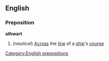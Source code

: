 ==English==
===Preposition===
'''athwart'''
#(''nautical'') [[Across]] the [[line]] of a [[ship]]'s [[course]]
[[Category:English prepositions]]